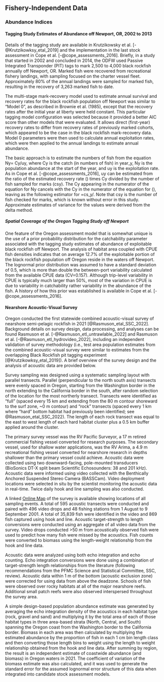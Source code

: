 ## Fishery-Independent Data

### Abundance Indices


#### Tagging Study Estimates of Abundance off Newport, OR, 2002 to 2013

Details of the tagging study are available in Krutzikowsky et al. [-@Krutzikowksy_etal_2019] and the implementation in the last stock assessment in Cope et al. [-@cope_assessments_2016]. Briefly, in a study that started in 2002 and concluded in 2014, the ODFW used Passive Integrated Transponder (PIT) tags to mark 2,500 to 4,000 black rockfish annually off Newport, OR.  Marked fish were recovered from recreational fishery landings, with sampling focused on the charter vessel fleet.  Approximately 80% of the annual landings were sampled for marked fish, resulting in the recovery of 3,263 marked fish to date.  

The multi-stage mark-recovery model used to estimate annual survival and recovery rates for the black rockfish population off Newport was similar to "Model 0", as described in Brownie et al. (1985), except that the recovery  rates after the initial year at liberty were held constant.  This particular tagging model configuration was selected because it provided a better AIC score than other models that were evaluated.  It allows direct (first-year) recovery rates to differ from recovery rates of previously marked cohorts, which appeared to be the case in the black rockfish mark-recovery data.  Model 0 parameters were then used to calculate annual exploitation rates, which were then applied to the annual landings to estimate annual abundance.

The basic approach is to estimate the numbers of fish from the equation Ny= Cy/uy, where Cy is the catch (in numbers of fish) in year_y, Ny is the population abundance at the start of the year, and uy is the exploitation rate.  As in Cope et al. [-@cope_assessments_2016], uy can be estimated from the ratio of the estimated recovery rate (\hat{f_y}) times Cy divided by the number of fish sampled for marks (csy).  The Cy appearing in the numerator of the equation for Ny cancels with the Cy in the numerator of the equation for (\hat{u_y}), leaving as the following estimator for  \hat{N_y}=cs_y/\hat{u_y}.  Note that csy is the number of fish checked for marks, which is known without error in this study.  Approximate estimates of variance for the \hat{N_y} values were derived from the delta method.

##### Spatial Coverage of the Oregon Tagging Study off Newport

One feature of the Oregon assessment model that is somewhat unique is the use of a prior probability distribution for the catchability parameter associated with the tagging study estimates of abundance of exploitable black rockfish off Newport.   The analysis of habitat area coupled with CPUE fish densities indicates that on average 12.7% of the exploitable portion of the black rockfish population off Oregon reside in the waters off Newport.  The lognormal prior distribution was assumed to have a standard deviation of 0.5, which is more than double the between-port variability calculated from the available CPUE data (CV=0.157).  Although trip-level variability in CPUE is typically much larger than 50%, most of the variation in CPUE is due to variability in catchability rather variability in the abundance of the fish. A history of how this prior was established is available in Cope et al. [-@cope_assessments_2016].


#### Nearshore Acoustic-Visual Survey 

Oregon conducted the first statewide combined acoustic-visual survey of nearshore semi-pelagic rockfish in 2021 [@Rasmuson_etal_SSC_2022]. Background details on survey design, data processing, and analyses can be found Rasmuson et al. [-@Rasmuson_etl_untrawlable_2022] and Rasmuson et al. [-@Rasmuson_etl_hydrovideo_2022], including an independent validation of survey methodology (i.e., test area population estimates from the combined acoustic-visual survey were similar to estimates from the overlapping Black Rockfish pit tagging experiment [@Krutzikowksy_etal_2019]). A brief overview of the survey design and the analysis of acoustic data are provided below.

Survey sampling was designed using a systematic sampling layout with parallel transects. Parallel (perpendicular to the north south axis) transects were evenly spaced in Oregon, starting from the Washington border in the north extending to the California border in the south, after random selection of the location for the most northerly transect. Transects were identified as “full” (spaced every 15 km and extending from the 80 m contour shoreward to the surf zone, ~0 m contour) and “rock” transects (spaced every 1 km where “hard” bottom habitat had previously been identified; see @Rasmuson_etal_SSC_2022). The length of each rock transect was equal to the east to west length of each hard habitat cluster plus a 0.5 km buffer applied around the cluster. 

The primary survey vessel was the RV Pacific Surveyor, a 17 m retired commercial fishing vessel converted for research purposes. The secondary vessel, used for shallow water applications, was the RV Arima, a 4.9 m recreational fishing vessel converted for nearshore research in depths shallower than the primary vessel could achieve. Acoustic data were collected using two downward-facing, pole-mounted transducers (BioSonics DT-X split beam Scientific Echosounders: 38 and 201 kHz). Acoustic data were informed using video collected with the Benthically Anchored Suspended Stereo Camera (BASSCam). Video deployment locations were selected in situ by the scientist monitoring the acoustic data in real-time. Twice daily hook and line sampling was also conducted. 

A linked [Online Map](https://www.arcgis.com/apps/mapviewer/index.html?webmap=49e8f3a8079448c29a21d4384d2b50dd) of the survey is available showing locations of all sampling events. A total of 595 acoustic transects were conducted and paired with 496 video drops and 48 fishing stations from 1 August to 9 September 2001. A total of 35,839 fish were identified in the video and 869 fish captured using hook and line. Acoustic target-strength to length conversions were conducted using an aggregate of all video data from the survey. Video drops conducted >50 m from acoustically observed fish were used to predict how many fish were missed by the acoustics. Fish counts were converted to biomass using the length-weight relationship from the hook and line data.

Acoustic data were analyzed using both echo integration and echo counting. Echo integration conversions were done using a combination of target-strength length relationships from the literature (following recommendations from the PFMC Science and Statistical Committee, SSC, review). Acoustic data within 1 m of the bottom (acoustic exclusion zone) were corrected for using data from above the deadzone. Schools of fish were observed over rocky habitats at all of the major nearshore reefs. Additional small patch reefs were also observed interspersed throughout the survey area.

A simple design-based population abundance estimate was generated by averaging the echo integration density of the acoustics in each habitat type (rock, gravel and sand) and multiplying it by the total area of each of those habitat types in three area-based strata (North, Central, and South) spanning the Oregon coast from the Washington border to the California border. Biomass in each area was then calculated by multiplying the estimated abundance by the proportion of fish in each 1 cm bin length class and then converting those length bins to weight using the length to weight relationship obtained from the hook and line data. After summing by region, the result is an independent estimate of coastwide abundance (and biomass) in Oregon waters in 2021. The coefficient of variation of the biomass estimate was also calculated, and it was used to generate the standard error for the assumed lognormal error structure of this data when integrated into candidate stock assessment models. 

